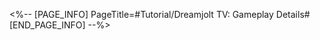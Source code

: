 <%-- [PAGE_INFO]
PageTitle=#Tutorial/Dreamjolt TV: Gameplay Details#
[END_PAGE_INFO] --%>
{{Tutorial
|sort      = 809001
|title     = Dreamjolt TV: Gameplay Details
|subtitle  = 
|type      = 
|about     = 
|image1    = Tutorial Dreamjolt TV Gameplay Details 1.png{{subst:void|<!--$UPLOAD:<<SpriteOutput/TutorialPic/TutorialPage_809001.png>-<Tutorial Dreamjolt TV Gameplay Details 1.png>-<Tutorial Files>>-->}}
|text1     = In the Dreamjolt TV event, a total of {{Color|h|nobold=1|5}} TV screens have been hacked. Locate the screens and {{Color|h|nobold=1|fight the culprits}} to foil the mastermind's plan.
|image2    = Tutorial Dreamjolt TV Gameplay Details 2.png{{subst:void|<!--$UPLOAD:<<SpriteOutput/TutorialPic/TutorialPage_809002.png>-<Tutorial Dreamjolt TV Gameplay Details 2.png>-<Tutorial Files>>-->}}
|text2     = All enemies hacking the TV screens have their own unique {{Color|h|nobold=1|Mutation Mechanics}}. You need to exploit these {{Color|h|nobold=1|Mutation Mechanics}} to defeat the enemies and gain more potent {{Color|h|nobold=1|Stage Buffs}}, which allows you to effectively take down more enemies and earn more points.
}}